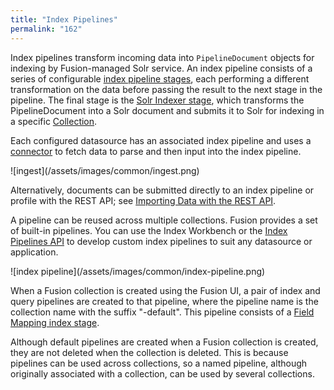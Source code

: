 ```yaml
---
title: "Index Pipelines"
permalink: "162"
---
```


Index pipelines transform incoming data into `PipelineDocument` objects for indexing by Fusion-managed Solr service.
An index pipeline consists of a series of configurable
[index pipeline stages](/fusion-server/4.2/161/index-pipeline-stages),
each performing a different transformation on the data before passing the result to the next stage in the pipeline.
The final stage is the
[Solr Indexer stage](/fusion-server/4.2/227/solr-indexer-stage),
which transforms the PipelineDocument into a Solr document and submits it to Solr for indexing in a specific
[Collection](/fusion-server/4.2/166/collections).

Each configured datasource has an associated index pipeline and uses a
[connector](/fusion-connectors/63/configuration-reference)
to fetch data to parse and then input into the index pipeline.

<Frame>![ingest](/assets/images/common/ingest.png)</Frame>

Alternatively, documents can be submitted directly to an index pipeline or profile with the REST API; see
[Importing Data with the REST API](/how-to/865/import-data-with-the-rest-api).

A pipeline can be reused across multiple collections. Fusion provides a set of built-in pipelines. You can use the Index Workbench or the
[Index Pipelines API](/fusion-server/4.2/351/index-pipelines-api)
to develop custom index pipelines to suit any datasource or application.

<Frame>![index pipeline](/assets/images/common/index-pipeline.png)</Frame>

When a Fusion collection is created using the Fusion UI, a pair of index and query pipelines are created to that pipeline, where the pipeline name is the collection name with the suffix "-default". This pipeline consists of a
[Field Mapping index stage](/fusion-server/4.2/224/field-mapping-index-stage).

Although default pipelines are created when a Fusion collection is created, they are not deleted when the collection is deleted.
This is because pipelines can be used across collections, so a named pipeline, although originally associated with a collection, can be used by several collections.